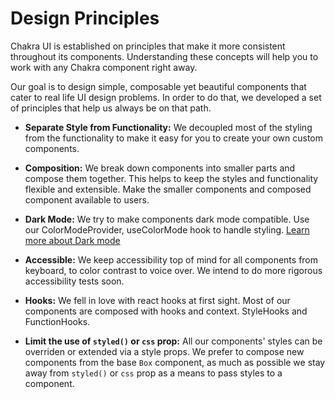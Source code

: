 # Design Principles

Chakra UI is established on principles that make it more consistent throughout
its components. Understanding these concepts will help you to work with any
Chakra component right away.

Our goal is to design simple, composable yet beautiful components that cater to
real life UI design problems. In order to do that, we developed a set of
principles that help us always be on that path.

- **Separate Style from Functionality:** We decoupled most of the styling from
  the functionality to make it easy for you to create your own custom
  components.

- **Composition:** We break down components into smaller parts and compose them
  together. This helps to keep the styles and functionality flexible and
  extensible. Make the smaller components and composed component available to
  users.

- **Dark Mode:** We try to make components dark mode compatible. Use our
  ColorModeProvider, useColorMode hook to handle styling.
  [Learn more about Dark mode](/color-mode)

- **Accessible:** We keep accessibility top of mind for all components from
  keyboard, to color contrast to voice over. We intend to do more rigorous
  accessibility tests soon.

- **Hooks:** We fell in love with react hooks at first sight. Most of our
  components are composed with hooks and context. StyleHooks and FunctionHooks.

- **Limit the use of `styled()` or `css` prop:** All our components' styles can
  be overriden or extended via a style props. We prefer to compose new
  components from the base `Box` component, as much as possible we stay away
  from `styled()` or `css` prop as a means to pass styles to a component.

